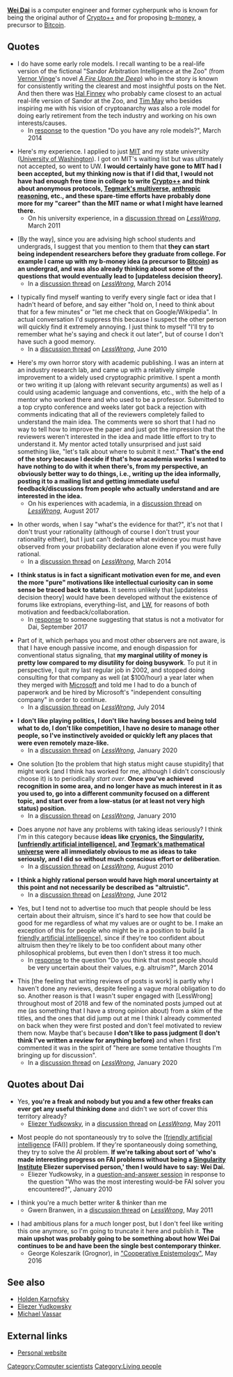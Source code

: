 '''[[w:Wei Dai|Wei Dai]]''' is a computer engineer and former cypherpunk who is known for being the original author of [[w:Crypto++|Crypto++]] and for proposing [[w:b-money|b-money]], a precursor to [[w:Bitcoin|Bitcoin]].

==Quotes==

* I do have some early role models. I recall wanting to be a real-life version of the fictional "Sandor Arbitration Intelligence at the Zoo" (from [[wikipedia:Vernor Vinge|Vernor Vinge]]'s novel ''[[wikipedia:A Fire Upon the Deep|A Fire Upon the Deep]]'') who in the story is known for consistently writing the clearest and most insightful posts on the Net. And then there was [[wikipedia:Hal Finney (computer scientist)|Hal Finney]] who probably came closest to an actual real-life version of Sandor at the Zoo, and [[wikipedia:Timothy C. May|Tim May]] who besides inspiring me with his vision of cryptoanarchy was also a role model for doing early retirement from the tech industry and working on his own interests/causes.
** In [http://lesswrong.com/lw/jgz/aalwa_ask_any_lesswronger_anything/ap84 response] to the question "Do you have any role models?", March 2014

* Here's my experience. I applied to just [[wikipedia:Massachusetts Institute of Technology|MIT]] and my state university ([[wikipedia:University of Washington|University of Washington]]). I got on MIT's waiting list but was ultimately not accepted, so went to UW. '''I would certainly have gone to MIT had I been accepted, but my thinking now is that if I did that, I would not have had enough free time in college to write [[wikipedia:Crypto++|Crypto++]] and think about anonymous protocols, [[wikipedia:Multiverse#Max Tegmark's four levels|Tegmark's multiverse]], [[wikipedia:Anthropic principle|anthropic reasoning]], etc., and these spare-time efforts have probably done more for my "career" than the MIT name or what I might have learned there.'''
** On his university experience, in a [https://www.lesswrong.com/posts/MzfrRhB4Q7YgCW3f6/college-selection-advice#PuZtQ3excyvoPZh42 discussion thread] on ''[[wikipedia:LessWrong|LessWrong]]'', March 2011

* <nowiki>[</nowiki>By the way<nowiki>]</nowiki>, since you are advising high school students and undergrads, I suggest that you mention to them that '''they can start being independent researchers before they graduate from college. For example I came up with my b-money idea (a precursor to [[wikipedia:Bitcoin|Bitcoin]]) as an undergrad, and was also already thinking about some of the questions that would eventually lead to <nowiki>[</nowiki>updateless decision theory<nowiki>]</nowiki>.'''
** In a [https://www.lesswrong.com/posts/x2fkoZMuMNhBashH4/academia-as-a-career-option-its-social-value-and#AZCrzTMa4yvywgahE discussion thread] on ''[[wikipedia:LessWrong|LessWrong]]'', March 2014

* I typically find myself wanting to verify every single fact or idea that I hadn't heard of before, and say either "hold on, I need to think about that for a few minutes" or "let me check that on Google/Wikipedia". In actual conversation I'd suppress this because I suspect the other person will quickly find it extremely annoying. I just think to myself "I'll try to remember what he's saying and check it out later", but of course I don't have such a good memory.
** In a [https://www.lesswrong.com/posts/d9CcQ24ukbL8WcMpB/how-to-always-have-interesting-conversations#HK9pw3RnReS5x9bPa discussion thread] on ''[[wikipedia:LessWrong|LessWrong]]'', June 2010

* Here's my own horror story with academic publishing. I was an intern at an industry research lab, and came up with a relatively simple improvement to a widely used cryptographic primitive. I spent a month or two writing it up (along with relevant security arguments) as well as I could using academic language and conventions, etc., with the help of a mentor who worked there and who used to be a professor. Submitted to a top crypto conference and weeks later got back a rejection with comments indicating that all of the reviewers completely failed to understand the main idea. The comments were so short that I had no way to tell how to improve the paper and just got the impression that the reviewers weren't interested in the idea and made little effort to try to understand it. My mentor acted totally unsurprised and just said something like, "let's talk about where to submit it next." '''That's the end of the story because I decide if that's how academia works I wanted to have nothing to do with it when there's, from my perspective, an obviously better way to do things, i.e., writing up the idea informally, posting it to a mailing list and getting immediate useful feedback/discussions from people who actually understand and are interested in the idea.'''
** On his experiences with academia, in a [https://www.lesswrong.com/posts/g94oAbSna8hpGJTSu/the-doomsday-argument-in-anthropic-decision-theory#2PPGdDqgtWCpqMmr9 discussion thread] on ''[[wikipedia:LessWrong|LessWrong]]'', August 2017

* In other words, when I say "what's the evidence for that?", it's not that I don't trust your rationality (although of course I don't trust your rationality either), but I just can't deduce what evidence you must have observed from your probability declaration alone even if you were fully rational.
** In a [https://www.lesswrong.com/posts/zsznamBgNuj3XX2DP/self-congratulatory-rationalism#2pmeNAZ33A8y43464 discussion thread] on ''[[wikipedia:LessWrong|LessWrong]]'', March 2014

* '''I think status is in fact a significant motivation even for me, and even the more "pure" motivations like intellectual curiosity can in some sense be traced back to status.''' It seems unlikely that <nowiki>[</nowiki>updateless decision theory<nowiki>]</nowiki> would have been developed without the existence of forums like extropians, everything-list, and [[wikipedia:LessWrong|LW]], for reasons of both motivation and feedback/collaboration.
** In [https://www.lesswrong.com/posts/a3aGosA987cZ4aRAB/online-discussion-is-better-than-pre-publication-peer-review#TkXmTc5Sxnt9GhyZS response] to someone suggesting that status is not a motivator for Dai, September 2017

* Part of it, which perhaps you and most other observers are not aware, is that I have enough passive income, and enough dispassion for conventional status signaling, that '''my marginal utility of money is pretty low compared to my disutility for doing busywork'''. To put it in perspective, I quit my last regular job in 2002, and stopped doing consulting for that company as well (at $100/hour) a year later when they merged with [[wikipedia:Microsoft|Microsoft]] and told me I had to do a bunch of paperwork and be hired by Microsoft's "independent consulting company" in order to continue.
** In a [https://www.lesswrong.com/posts/Jter3YhFBZFYo8vtq/look-for-the-next-tech-gold-rush#ikKBYevf2aL2pBwsS discussion thread] on ''[[wikipedia:LessWrong|LessWrong]]'', July 2014

* '''I don't like playing politics, I don't like having bosses and being told what to do, I don't like competition, I have no desire to manage other people, so I've instinctively avoided or quickly left any places that were even remotely maze-like.'''
** In a [https://www.lesswrong.com/posts/a8wjKNSGCPSzdWMMa/how-to-escape-from-immoral-mazes#tggw3zpPyuGgrAttt discussion thread] on ''[[wikipedia:LessWrong|LessWrong]]'', January 2020

* One solution <nowiki>[</nowiki>to the problem that high status might cause stupidity<nowiki>]</nowiki> that might work (and I think has worked for me, although I didn't consciously choose it) is to periodically ''start over''. '''Once you've achieved recognition in some area, and no longer have as much interest in it as you used to, go into a different community focused on a different topic, and start over from a low-status (or at least not very high status) position.'''
** In a [https://www.lesswrong.com/posts/cgrvvp9QzjiFuYwLi/high-status-and-stupidity-why#64QSdqdMekvGrpuaH discussion thread] on ''[[wikipedia:LessWrong|LessWrong]]'', January 2010

* Does anyone ''not'' have any problems with taking ideas seriously? I think I'm in this category because '''ideas like [[wikipedia:Cryonics|cryonics]], the [[wikipedia:Technological singularity|Singularity]], <nowiki>[</nowiki>[[wikipedia:Friendly artificial intelligence|unfriendly artificial intelligence]]<nowiki>]</nowiki>, and [[wikipedia:Mathematical universe hypothesis|Tegmark's mathematical universe]] were all immediately obvious to me as ideas to take seriously, and I did so without much conscious effort or deliberation'''.
** In a [https://www.lesswrong.com/posts/Q8jyAdRYbieK8PtfT/taking-ideas-seriously#Ym77AptKtD2h9bXXd discussion thread] on ''[[wikipedia:LessWrong|LessWrong]]'', August 2010

* '''I think a highly rational person would have high moral uncertainty at this point and not necessarily be described as "altruistic".'''
** In a [https://www.lesswrong.com/posts/p4Gd8pRcbnKo46hus/building-toward-a-friendly-ai-team#s5uoQrSoFeKke29dm discussion thread] on ''[[wikipedia:LessWrong|LessWrong]]'', June 2012

* Yes, but I tend not to advertise too much that people should be less certain about their altruism, since it's hard to see how that could be good for me regardless of what my values are or ought to be. I make an exception of this for people who might be in a position to build <nowiki>[</nowiki>a [[wikipedia:Friendly artificial intelligence|friendly artificial intelligence]]<nowiki>]</nowiki>, since if they're too confident about altruism then they're likely to be too confident about many other philosophical problems, but even then I don't stress it too much.
** In [https://www.lesswrong.com/posts/YdfpDyRpNyypivgdu/aalwa-ask-any-lesswronger-anything#miERerX6pSgG4ac5x response] to the question "Do you think that most people should be very uncertain about their values, e.g. altruism?", March 2014

* This [the feeling that writing reviews of posts is work] is partly why I haven't done any reviews, despite feeling a vague moral obligation to do so. Another reason is that I wasn't super engaged with [LessWrong] throughout most of 2018 and few of the nominated posts jumped out at me (as something that I have a strong opinion about) from a skim of the titles, and the ones that did jump out at me I think I already commented on back when they were first posted and don't feel motivated to review them now. Maybe that's because '''I don't like to pass judgment (I don't think I've written a review for anything before)''' and when I first commented it was in the spirit of "here are some tentative thoughts I'm bringing up for discussion".
** In a [https://www.lesswrong.com/posts/xXg4PoHEtnxfaqBXH/please-critique-things-for-the-review#wuCoBBRSXqQsxNwq8 discussion thread] on ''[[wikipedia:LessWrong|LessWrong]]'', January 2020

==Quotes about Dai==

* Yes, '''you're a freak and nobody but you and a few other freaks can ever get any useful thinking done''' and didn't we sort of cover this territory already?
** [[wikipedia:Eliezer Yudkowsky|Eliezer Yudkowsky]], in a [https://www.lesswrong.com/posts/jCSLbQvWz8j4Mwcar/what-we-re-losing#KrgHNaDG5Sh5DSgbX discussion thread] on ''[[wikipedia:LessWrong|LessWrong]]'', May 2011

* Most people do not spontaneously try to solve the <nowiki>[</nowiki>[[wikipedia:Friendly artificial intelligence|friendly artificial intelligence]] (FAI)<nowiki>]</nowiki> problem. If they're spontaneously doing something, they try to solve the AI problem. '''If we're talking about sort of 'who's made interesting progress on FAI problems without being a [[wikipedia:Machine Intelligence Research Institute|Singularity Institute]] Eliezer supervised person,' then I would have to say: Wei Dai.'''
** Eliezer Yudkowsky, in a [https://www.lesswrong.com/posts/YduZEfz8usGbJXN4x/transcription-of-eliezer-s-january-2010-video-q-and-a question-and-answer session] in response to the question "Who was the most interesting would-be FAI solver you encountered?", January 2010

* I think you're a much better writer & thinker than me
** Gwern Branwen, in a [https://www.lesswrong.com/posts/7mCusQu7ZXprbYfYc/sl4-meta-list-closure-2-month-followup#ffgmBvpsS4PSF6ufS discussion thread] on ''[[wikipedia:LessWrong|LessWrong]]'', May 2011

* I had ambitious plans for a ''much'' longer post, but I don't feel like writing this one anymore, so I'm going to truncate it here and publish it. '''The main upshot was probably going to be something about how Wei Dai continues to be and have been the single best contemporary thinker.'''
** George Koleszarik (Grognor), in [http://grognor.blogspot.com/2016/12/cooperative-epistemology.html "Cooperative Epistemology"], May 2016

==See also==

* [[Holden Karnofsky]]
* [[Eliezer Yudkowsky]]
* [[Michael Vassar]]

==External links==
{{Wikipedia}}
* [http://www.weidai.com/ Personal website]

{{DEFAULTSORT:Dai, Wei}}
[[Category:Computer scientists]]
[[Category:Living people]]
